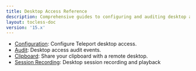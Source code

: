 ```yaml
---
title: Desktop Access Reference
description: Comprehensive guides to configuring and auditing desktop access.
layout: tocless-doc
version: '15.x'
---
```


- [Configuration](/desktop-access/reference/configuration): Configure Teleport desktop access.
- [Audit](/desktop-access/reference/audit): Desktop access audit events.
- [Clipboard](/desktop-access/reference/clipboard): Share your clipboard with a remote desktop.
- [Session Recording](/desktop-access/reference/sessions): Desktop session recording and playback
